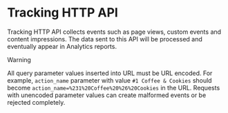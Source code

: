 # Tracking HTTP API

Tracking HTTP API collects events such as page views, custom events and
content impressions. The data sent to this API will be processed and
eventually appear in Analytics reports.

<div class="warning">

<div class="title">

Warning

</div>

All query parameter values inserted into URL must be URL encoded. For
example, `action_name` parameter with value `#1 Coffee & Cookies` should
become `action_name=%231%20Coffee%20%26%20Cookies` in the URL. Requests
with unencoded parameter values can create malformed events or be
rejected completely.

</div>

<div id='redoc-container'>
</div>
<script>
  (function() {
  Redoc.init('/_static/api/tracker_tracking_api.json', {}, document.getElementById('redoc-container'), () => {
    window.prepareRedocMenu ? window.prepareRedocMenu() : setTimeout(() => {
      window.prepareRedocMenu()
    }, 2000)
  })})();
</script>
